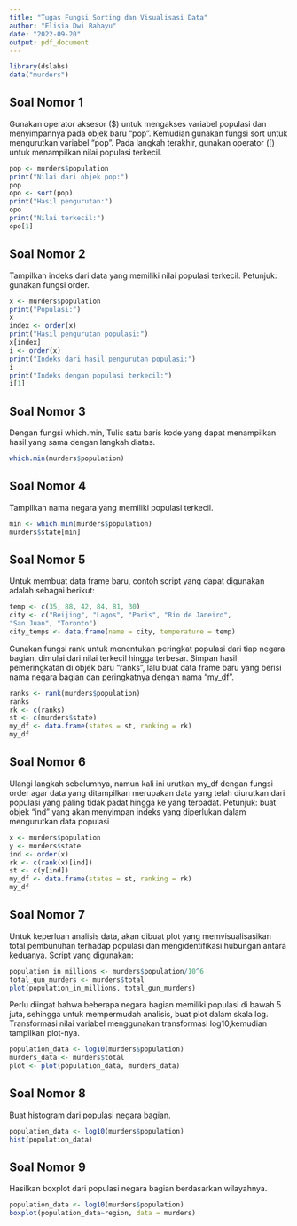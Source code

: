 ```yaml
---
title: "Tugas Fungsi Sorting dan Visualisasi Data"
author: "Elisia Dwi Rahayu"
date: "2022-09-20"
output: pdf_document
---
```


```r
library(dslabs)
data("murders")
```

## Soal Nomor 1

Gunakan operator aksesor ($) untuk mengakses variabel populasi dan menyimpannya pada objek baru “pop”. Kemudian gunakan fungsi sort untuk mengurutkan variabel “pop”. Pada langkah terakhir, gunakan operator ([) untuk menampilkan nilai populasi terkecil.

```r
pop <- murders$population
print("Nilai dari objek pop:")
pop
opo <- sort(pop)
print("Hasil pengurutan:")
opo
print("Nilai terkecil:")
opo[1]
```


## Soal Nomor 2

Tampilkan indeks dari data yang memiliki nilai populasi terkecil.
Petunjuk: gunakan fungsi order.

```r
x <- murders$population
print("Populasi:")
x
index <- order(x)
print("Hasil pengurutan populasi:")
x[index]
i <- order(x)
print("Indeks dari hasil pengurutan populasi:")
i
print("Indeks dengan populasi terkecil:")
i[1]
```


## Soal Nomor 3

Dengan fungsi which.min, Tulis satu baris kode yang dapat menampilkan hasil yang sama dengan langkah diatas.

```r
which.min(murders$population)
```


## Soal Nomor 4

Tampilkan nama negara yang memiliki populasi terkecil.

```r
min <- which.min(murders$population)
murders$state[min]
```


## Soal Nomor 5

Untuk membuat data frame baru, contoh script yang dapat digunakan adalah sebagai berikut:
```r
temp <- c(35, 88, 42, 84, 81, 30)
city <- c("Beijing", "Lagos", "Paris", "Rio de Janeiro",
"San Juan", "Toronto")
city_temps <- data.frame(name = city, temperature = temp)
```
Gunakan fungsi rank untuk menentukan peringkat populasi dari tiap negara bagian, dimulai dari nilai terkecil hingga terbesar. Simpan hasil pemeringkatan di objek baru “ranks”, lalu buat data frame baru yang berisi nama negara bagian dan peringkatnya dengan nama “my_df”.

```r
ranks <- rank(murders$population)
ranks
rk <- c(ranks)
st <- c(murders$state)
my_df <- data.frame(states = st, ranking = rk)
my_df
```


## Soal Nomor 6

Ulangi langkah sebelumnya, namun kali ini urutkan my_df dengan fungsi order agar data yang ditampilkan merupakan data yang telah diurutkan dari populasi yang paling tidak padat hingga ke yang terpadat.
Petunjuk: buat objek “ind” yang akan menyimpan indeks yang diperlukan dalam mengurutkan data populasi

```r
x <- murders$population
y <- murders$state
ind <- order(x)
rk <- c(rank(x)[ind])
st <- c(y[ind])
my_df <- data.frame(states = st, ranking = rk)
my_df
```


## Soal Nomor 7

Untuk keperluan analisis data, akan dibuat plot yang memvisualisasikan total pembunuhan terhadap populasi dan mengidentifikasi hubungan antara keduanya. Script yang digunakan:
```r
population_in_millions <- murders$population/10^6
total_gun_murders <- murders$total
plot(population_in_millions, total_gun_murders)
```
Perlu diingat bahwa beberapa negara bagian memiliki populasi di bawah 5 juta, sehingga untuk mempermudah analisis, buat plot dalam skala log. Transformasi nilai variabel menggunakan transformasi log10,kemudian tampilkan plot-nya.

```r
population_data <- log10(murders$population)
murders_data <- murders$total
plot <- plot(population_data, murders_data)
```


## Soal Nomor 8

Buat histogram dari populasi negara bagian.

```r
population_data <- log10(murders$population)
hist(population_data)
```


## Soal Nomor 9

Hasilkan boxplot dari populasi negara bagian berdasarkan wilayahnya.

```r
population_data <- log10(murders$population)
boxplot(population_data~region, data = murders)
```

